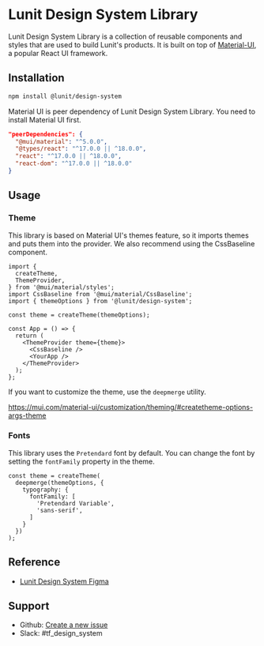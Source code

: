 
<Meta title="Getting Started/Overview" />

# Lunit Design System Library

Lunit Design System Library is a collection of reusable components and styles that are used to build Lunit's products. It is built on top of [Material-UI](https://mui.com/material-ui/getting-started/), a popular React UI framework.

## Installation

```bash
npm install @lunit/design-system
```

Material UI is peer dependency of Lunit Design System Library. You need to install Material UI first.

```json
"peerDependencies": {
  "@mui/material": "^5.0.0",
  "@types/react": "^17.0.0 || ^18.0.0",
  "react": "^17.0.0 || ^18.0.0",
  "react-dom": "^17.0.0 || ^18.0.0"
}
```

## Usage

### Theme

This library is based on Material UI's themes feature, so it imports themes and puts them into the provider. We also recommend using the CssBaseline component.

```tsx
import {
  createTheme,
  ThemeProvider,
} from '@mui/material/styles';
import CssBaseline from '@mui/material/CssBaseline';
import { themeOptions } from '@lunit/design-system';

const theme = createTheme(themeOptions);

const App = () => {
  return (
    <ThemeProvider theme={theme}>
      <CssBaseline />
      <YourApp />
    </ThemeProvider>
  );
};
```

If you want to customize the theme, use the `deepmerge` utility.

https://mui.com/material-ui/customization/theming/#createtheme-options-args-theme

### Fonts

This library uses the `Pretendard` font by default. You can change the font by setting the `fontFamily` property in the theme.

```tsx
const theme = createTheme(
  deepmerge(themeOptions, {
    typography: {
      fontFamily: [
        'Pretendard Variable',
        'sans-serif',
      ]
    }
  })
);
```

## Reference

- [Lunit Design System Figma](https://www.figma.com/file/oh2WsSLBuX30Yp589gyliB/Design-System_1.0.7_Latest?node-id=0%3A1&mode=dev)

## Support

- Github: [Create a new issue](https://github.com/lunit-io/design-system/issues/new)
- Slack: #tf_design_system